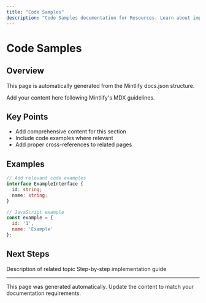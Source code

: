 ```yaml
---
title: "Code Samples"
description: "Code Samples documentation for Resources. Learn about implementation, configuration, and best practices."
---
```


# Code Samples

## Overview

This page is automatically generated from the Mintlify docs.json structure.

<Info>
Add your content here following Mintlify's MDX guidelines.
</Info>

## Key Points

- Add comprehensive content for this section
- Include code examples where relevant
- Add proper cross-references to related pages

## Examples

<CodeGroup>

```typescript TypeScript
// Add relevant code examples
interface ExampleInterface {
  id: string;
  name: string;
}
```

```javascript JavaScript
// JavaScript example
const example = {
  id: '1',
  name: 'Example'
};
```

</CodeGroup>

## Next Steps

<CardGroup cols={2}>
  <Card title="Related Topic" icon="link" href="/related-page">
    Description of related topic
  </Card>
  <Card title="Implementation Guide" icon="code" href="/implementation">
    Step-by-step implementation guide
  </Card>
</CardGroup>

---

<Note>
This page was generated automatically. Update the content to match your documentation requirements.
</Note>